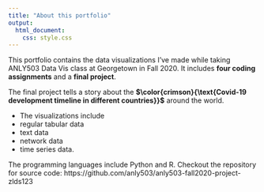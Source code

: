 ```yaml
---
title: "About this portfolio"
output:
  html_document:
    css: style.css
---
```



This portfolio contains the data visualizations I've made while taking ANLY503 Data Vis class at Georgetown in Fall 2020. It includes **four coding assignments** and a **final project**. 

The final project tells a story about the **$\color{crimson}{\text{Covid-19 development timeline in different countries}}$** around the world. 

* The visualizations include 
- regular tabular data
- text data
- network data
- time series data. 

The programming languages include Python and R. Checkout the repository for source code: https://github.com/anly503/anly503-fall2020-project-zlds123